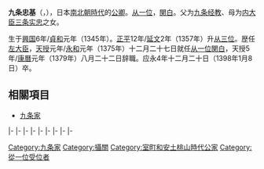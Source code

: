 {{Unreferenced|time=2016-08-19T03:28:45+00:00}}
{{japanese|japanese=九条 忠基|kana=くじょう ただもと|romaji=Kujō Tadamoto}}
'''九条忠基'''（{{lang|ja|くじょう ただもと}}，{{bd|1345年||1398年|1月8日||K}}），日本[[南北朝時代_(日本)|南北朝時代]]的[[公卿|公卿]]。[[从一位|从一位]]，[[関白|関白]]。父为[[九条经教|九条经教]]、母为[[内大臣|内大臣]][[三条实忠|三条实忠]]之女。

生于[[興国|興国]]6年/[[貞和|貞和]]元年（1345年）。[[正平_(日本)|正平]]12年/[[延文|延文]]2年（1357年）升[[从三位|从三位]]。歴任[[左大臣|左大臣]]，[[天授_(日本)|天授]]元年/[[永和_(日本)|永和]]元年（1375年）十二月二十七日就任[[从一位|从一位]][[関白|関白]]，天授5年/[[康曆|康曆]]元年（1379年）八月二十二日辞職。应永4年十二月二十日（1398年1月8日）卒。

== 相關項目 ==
*[[九条家|九条家]]

{{start box|width=auto}}
{{s-pre}}
|-
{{s-before|[[九條經教|九條經教]]}}
{{s-title|[[九條家|九條家]]當主|1395年9月22日－1398年1月8日}}
{{s-after|[[九條滿家|九條滿家]]}}
|-
{{s-before|[[二條師良|二條師良]]}}
{{s-title|[[藤氏長者|藤氏長者]]|1376年1月18日－1379年10月3日}}
{{s-after|[[二條師嗣|二條師嗣]]}}
|-
{{s-off}}
|-
{{s-before|rows=3|二條師良}}
{{s-title|[[右大臣|右大臣]]|1370年4月12日－1375年12月11日}}
{{s-after|rows=3|二條師嗣}}
|-
{{s-title|[[左大臣|左大臣]]|1375年12月11日－1378年9月9日}}
|-
{{s-title|[[攝政關白列表|關白（北朝）]]|1376年1月18日－1379年10月3日<br>同時期南朝關白：{{link-ja|二條教賴|二条教頼}}}}
|-
{{s-mil}}
|-
{{s-before|{{link-ja|西園寺實俊|西園寺実俊}}}}
{{s-title|{{link-ja|近衛大將|近衛大将|右大將}}|1367年3月14日－1367年7月26日}}
{{s-after|[[今出川公直|今出川公直]]}}
|-
{{s-before|二條師良}}
{{s-title|{{link-ja|近衛大將|近衛大将|左大將}}|1367年7月26日－1370年12月7日}}
{{s-after|二條師嗣}}
{{end box}}
{{藤原氏長者}}
{{歷代關白}}
{{九條家當主}}

[[Category:九条家|Category:九条家]]
[[Category:攝關|Category:攝關]]
[[Category:室町和安土桃山時代公家|Category:室町和安土桃山時代公家]]
[[Category:從一位受位者|Category:從一位受位者]]